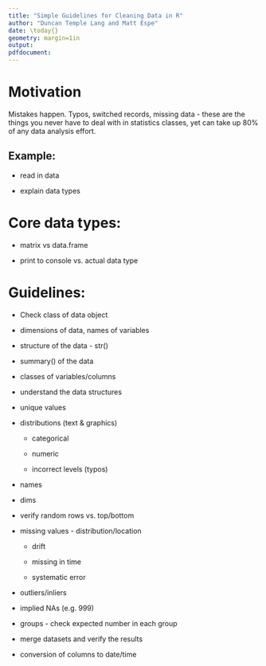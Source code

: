 ```yaml
---
title: "Simple Guidelines for Cleaning Data in R"
author: "Duncan Temple Lang and Matt Espe"
date: \today{}
geometry: margin=1in
output:
pdfdocument:
---
```


# Motivation

Mistakes happen. Typos, switched records, missing data - these are the
things you never have to deal with in statistics classes, yet can take
up 80\% of any data analysis effort.

## Example:

  - read in data

  - explain data types


# Core data types:

  - matrix vs data.frame

  - print to console vs. actual data type


# Guidelines:

  - Check class of data object

  - dimensions of data, names of variables

  - structure of the data - str()

  - summary() of the data

  - classes of variables/columns

  - <aside/teaching moment> understand the data structures

  - unique values

  - distributions (text & graphics)

    - categorical
	
    - numeric
	
    - incorrect levels (typos)
	
  - names
  
  - dims
  
  - verify random rows vs. top/bottom
  
  - missing values - distribution/location
  
    - drift
	
    - missing in time
	
    - systematic error
	
  - outliers/inliers
  
  - implied NAs (e.g. 999)
  
  - groups - check expected number in each group
  
  - merge datasets and verify the results
  
  - conversion of columns to date/time

